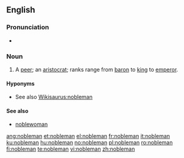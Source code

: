 ==English==

===Pronunciation===
*{{audio|en-us-nobleman.ogg|Audio (US)}}


===Noun===
{{en-noun|noblemen}}

# A [[peer]]; an [[aristocrat]]; ranks range from [[baron]] to [[king]] to [[emperor]].

====Hyponyms====
* See also [[Wikisaurus:nobleman]]

====See also====
* [[noblewoman]]

[[ang:nobleman]]
[[et:nobleman]]
[[el:nobleman]]
[[fr:nobleman]]
[[it:nobleman]]
[[ku:nobleman]]
[[hu:nobleman]]
[[no:nobleman]]
[[pl:nobleman]]
[[ro:nobleman]]
[[fi:nobleman]]
[[te:nobleman]]
[[vi:nobleman]]
[[zh:nobleman]]